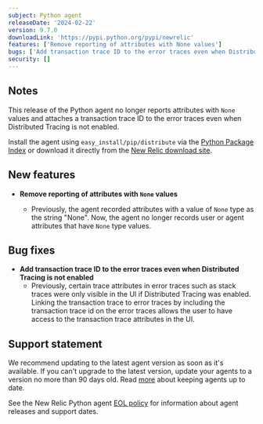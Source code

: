 ```yaml
---
subject: Python agent
releaseDate: '2024-02-22'
version: 9.7.0
downloadLink: 'https://pypi.python.org/pypi/newrelic'
features: ['Remove reporting of attributes with None values']
bugs: ['Add transaction trace ID to the error traces even when Distributed Tracing is not enabled']
security: []
---
```


## Notes

This release of the Python agent no longer reports attributes with `None` values and attaches a transaction trace ID to the error traces even when Distributed Tracing is not enabled.

Install the agent using `easy_install/pip/distribute` via the [Python Package Index](https://pypi.python.org/pypi/newrelic) or download it directly from the [New Relic download site](https://download.newrelic.com/python_agent/release).


## New features

* **Remove reporting of attributes with `None` values**

    * Previously, the agent recorded attributes with a value of `None` type as the string "None".  Now, the agent no longer records user or agent attributes that have `None` type values.
   

## Bug fixes

* **Add transaction trace ID to the error traces even when Distributed Tracing is not enabled**
    *  Previously, certain trace attributes in error traces such as stack traces were only visible in the UI if Distributed Tracing was enabled.  Linking the transaction trace to error traces by including the transaction trace id on the error traces allows the user to have access to the transaction trace attributes in the UI.


## Support statement

We recommend updating to the latest agent version as soon as it's available. If you can't upgrade to the latest version, update your agents to a version no more than 90 days old. Read [more](/docs/new-relic-solutions/new-relic-one/install-configure/update-new-relic-agent/) about keeping agents up to date.

See the New Relic Python agent [EOL policy](/docs/apm/agents/python-agent/getting-started/python-agent-eol-policy/) for information about agent releases and support dates.
